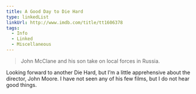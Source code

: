 ```yaml
---
title: A Good Day to Die Hard
type: linkedList
linkUrl: http://www.imdb.com/title/tt1606378
tags:
  - Info
  - Linked
  - Miscellaneous
---
```


> John McClane and his son take on local forces in Russia.

Looking forward to another Die Hard, but I’m a little apprehensive about the director, John Moore. I have not seen any of his few films, but I do not hear good things.
